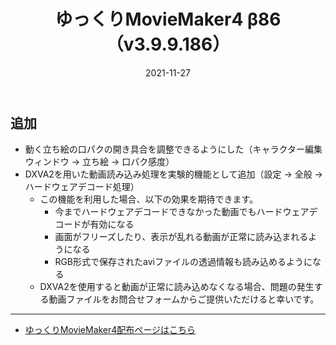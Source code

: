 ﻿---
title: ゆっくりMovieMaker4 β86 （v3.9.9.186）
date: 2021-11-27
tags: [YMM4,お知らせ]
---
## 追加
- 動く立ち絵の口パクの開き具合を調整できるようにした（キャラクター編集ウィンドウ → 立ち絵 → 口パク感度）
- DXVA2を用いた動画読み込み処理を実験的機能として追加（設定 → 全般 → ハードウェアデコード処理）
  - この機能を利用した場合、以下の効果を期待できます。
    - 今までハードウェアデコードできなかった動画でもハードウェアデコードが有効になる
    - 画面がフリーズしたり、表示が乱れる動画が正常に読み込まれるようになる
    - RGB形式で保存されたaviファイルの透過情報も読み込めるようになる
  - DXVA2を使用すると動画が正常に読み込めなくなる場合、問題の発生する動画ファイルをお問合せフォームからご提供いただけると幸いです。

---

- [ゆっくりMovieMaker4配布ページはこちら](/ymm4/)